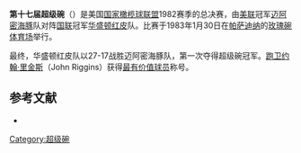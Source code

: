 {{noteTA
|1=zh-cn:超级碗; zh-tw:超級盃; zh-hk:超級碗;
}}
'''第十七届超级碗'''（{{lang|en|Super Bowl XVII}}）是美国[[国家橄榄球联盟|国家橄榄球联盟]]1982赛季的总决赛，由[[美国橄榄球联合会|美联]]冠军[[迈阿密海豚|迈阿密海豚]]队对阵[[国家橄榄球联合会|国联]]冠军[[华盛顿红皮|华盛顿红皮]]队。比赛于1983年1月30日在[[帕萨迪纳_(加利福尼亚州)|帕萨迪纳]]的[[玫瑰碗_(体育场)|玫瑰碗体育场]]举行。

最终，华盛顿红皮队以27-17战胜迈阿密海豚队，第一次夺得超级碗冠军。[[跑卫|跑卫]][[约翰·里金斯|约翰·里金斯]]（John Riggins）获得[[超级碗最有价值球员|最有价值球员]]称号。

== 参考文献 ==
{{ReflistH}}
* {{cite web|url=http://www.nfl.com/superbowl/history/recap/sb{{lc:XVII}}|title=Super Bowl XVII|publisher=Official NFL web site}}{{Dead link|date=2018年6月 |bot=InternetArchiveBot |fix-attempted=no }}{{en}}
{{ReflistF}}

{{Super Bowl}}

[[Category:超级碗|Category:超级碗]]

{{American Football-stub}}